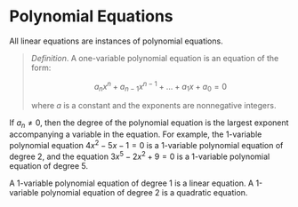 # Polynomial Equations

All linear equations are instances of polynomial equations.

> _Definition_. A one-variable polynomial equation is an equation of the
> form:
>
> $$
> a_nx^n + a_{n-1}x^{n-1} + \ldots + a_{1}x + a_0 = 0
> $$
>
> where ${a}$ is a constant and the exponents are nonnegative integers.

If ${ a_n \neq 0}$, then the degree of the polynomial equation is the
largest exponent accompanying a variable in the equation. For example, the
1-variable polynomial equation ${ 4x^2 - 5x - 1 = 0 }$ is a 1-variable
polynomial equation of degree 2, and the equation ${ 3x^5 - 2x^2 + 9 = 0 }$
is a 1-variable polynomial equation of degree 5.

A 1-variable polynomial equation of degree 1 is a linear equation. A
1-variable polynomial equation of degree 2 is a quadratic equation.
